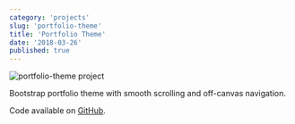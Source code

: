 ```yaml
---
category: 'projects'
slug: 'portfolio-theme'
title: 'Portfolio Theme'
date: '2018-03-26'
published: true
---
```


![portfolio-theme project](./images/portfolio-theme.png)

Bootstrap portfolio theme with smooth scrolling and off-canvas navigation.

Code available on <a href='https://github.com/eneax/portfolio-theme'>GitHub</a>.
